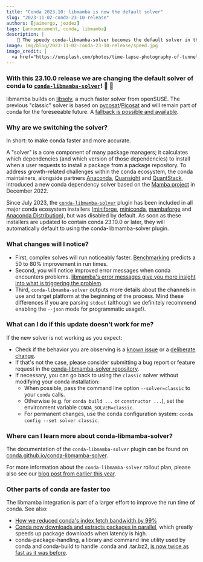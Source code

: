 ```yaml
---
title: "Conda 2023.10: libmamba is now the default solver"
slug: "2023-11-02-conda-23-10-release"
authors: [jaimergp, jezdez]
tags: [announcement, conda, libmamba]
description: |
    🚄 The speedy conda-libmamba-solver becomes the default solver in the Conda 23.10.0 release. Please fasten your seat belts.
image: img/blog/2023-11-02-conda-23-10-release/speed.jpg
image_credit: |
  <a href="https://unsplash.com/photos/time-lapse-photography-of-tunnel-sb7RUrRMaC4">Mathew Schwartz on Unsplash</a>
---
```


### **With this 23.10.0 release we are changing the default solver of conda to [`conda-libmamba-solver`](https://conda.github.io/conda-libmamba-solver/)!** 🥳 🚀

libmamba builds on [libsolv](https://github.com/openSUSE/libsolv), a much faster solver from openSUSE. The previous "classic" solver is based on [pycosat](https://github.com/conda/pycosat)/[Picosat](http://fmv.jku.at/picosat/) and will remain part of conda for the foreseeable future. A [fallback is possible and available](/blog/2023-11-02-conda-23-10-release#what-can-i-do-if-this-update-doesnt-work-for-me).

<!-- truncate -->

### Why are we switching the solver?

In short: to make conda faster and more accurate.

A "solver" is a core component of many package managers; it calculates which dependencies (and which version of those dependencies) to install when a user requests to install a package from a package repository. To address growth-related challenges within the conda ecosystem, the conda maintainers, alongside partners [Anaconda](https://www.anaconda.com/), [Quansight](https://www.quansight.com/) and [QuantStack](https://quantstack.net/), introduced a new conda dependency solver based on the [Mamba project](https://mamba.readthedocs.io/) in December 2022.

Since July 2023, the [`conda-libmamba-solver`](https://github.com/conda/conda-libmamba-solver) plugin has been included in all major conda ecosystem installers ([miniforge](https://conda-forge.org/miniforge/), [miniconda](https://docs.conda.io/projects/miniconda/en/latest/index.html), [mambaforge](https://conda-forge.org/miniforge/) and [Anaconda Distribution](https://www.anaconda.com/download)), but was disabled by default. As soon as these installers are updated to contain conda 23.10.0 or later, they will automatically default to using the conda-libmamba-solver plugin.

### What changes will I notice?

* First, complex solves will run noticeably faster.  [Benchmarking](https://www.anaconda.com/blog/a-faster-conda-for-a-growing-community) predicts a 50 to 80% improvement in run times.
* Second, you will notice improved error messages when conda encounters problems.  [libmamba's error messages give you more insight into what is triggering the problem](https://medium.com/@AntoineProuvost/managing-conflicts-with-mamba-6a5fa10ed6a).
* Third, `conda-libmamba-solver` outputs more details about the channels in use and target platform at the beginning of the process. Mind these differences if you are parsing `stdout` (although we definitely recommend enabling the `--json` mode for programmatic usage!).

### What can I do if this update doesn't work for me?

If the new solver is not working as you expect:

* Check if the behavior you are observing is a [known issue](https://github.com/conda/conda-libmamba-solver/issues/283) or a [deliberate change](https://conda.github.io/conda-libmamba-solver/libmamba-vs-classic/#intentional-deviations-from-classic).
* If that's not the case, please consider submitting a bug report or feature request in the [conda-libmamba-solver repository](https://github.com/conda/conda-libmamba-solver/issues/new/choose).
* If necessary, you can go back to using the `classic` solver without modifying your conda installation:
  * When possible, pass the command line option `--solver=classic` to your `conda` calls.
  * Otherwise (e.g. for `conda build ...` or `constructor ...`), set the environment variable `CONDA_SOLVER=classic`.
  * For permanent changes, use the conda configuration system: `conda config --set solver classic`.

### Where can I learn more about conda-libmamba-solver?

The documentation of the `conda-libmamba-solver` plugin can be found on [conda.github.io/conda-libmamba-solver](https://conda.github.io/conda-libmamba-solver/).

For more information about the `conda-libmamba-solver` rollout plan, please also see our [blog post from earlier this year](https://conda.org/blog/2023-07-05-conda-libmamba-solver-rollout).

### Other parts of conda are faster too

The libmamba integration is part of a larger effort to improve the run time of conda. See also:

* [How we reduced conda's index fetch bandwidth by 99%](https://conda.org/blog/2023-05-05-how-we-reduced-the-conda-index-fetch-bandwidth/)
* [Conda now downloads and extracts packages in parallel](https://conda.org/blog/2022-12-06-conda-release-22-11-1), which greatly speeds up package downloads when latency is high.
* conda-package-handling, a library and command line utility used by conda and conda-build to handle .conda and .tar.bz2, [is now twice as fast as it was before](https://conda.github.io/conda-package-handling/#a-new-major-version).
